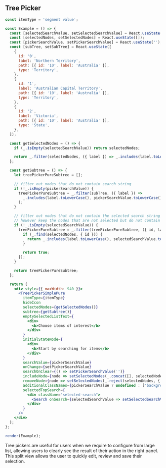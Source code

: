 
## Tree Picker

```jsx live=true
const itemType = 'segment value';

const Example = () => {
  const [selectedSearchValue, setSelectedSearchValue] = React.useState('');
  const [selectedNodes, setSelectedNodes] = React.useState([]);
  const [pickerSearchValue, setPickerSearchValue] = React.useState('');
  const [subTree, setSubTree] = React.useState([
    {
      id: '0',
      label: 'Northern Territory',
      path: [{ id: '10', label: 'Australia' }],
      type: 'Territory',
    },
    {
      id: '1',
      label: 'Australian Capital Territory',
      path: [{ id: '10', label: 'Australia' }],
      type: 'Territory',
    },
    {
      id: '2',
      label: 'Victoria',
      path: [{ id: '10', label: 'Australia' }],
      type: 'State',
    },
  ]);

  const getSelectedNodes = () => {
    if (_.isEmpty(selectedSearchValue)) return selectedNodes;

    return _.filter(selectedNodes, ({ label }) => _.includes(label.toLowerCase(), selectedSearchValue.toLowerCase()));
  };

  const getSubtree = () => {
    let treePickerPureSubtree = [];

    // filter out nodes that do not contain search string
    if (!_.isEmpty(pickerSearchValue)) {
      treePickerPureSubtree = _.filter(subTree, ({ label }) =>
        _.includes(label.toLowerCase(), pickerSearchValue.toLowerCase())
      );
    }

    // filter out nodes that do not contain the selected search string
    // however keep the nodes that are not selected but do not contain the selected search string
    if (!_.isEmpty(selectedSearchValue)) {
      treePickerPureSubtree = _.filter(treePickerPureSubtree, ({ id, label }) => {
        if (_.find(selectedNodes, { id })) {
          return _.includes(label.toLowerCase(), selectedSearchValue.toLowerCase());
        }

        return true;
      });
    }

    return treePickerPureSubtree;
  };

  return (
    <div style={{ maxWidth: 940 }}>
      <TreePickerSimplePure
        itemType={itemType}
        hideIcon
        selectedNodes={getSelectedNodes()}
        subtree={getSubtree()}
        emptySelectedListText={
          <div>
            <b>Choose items of interest</b>
          </div>
        }
        initialStateNode={
          <div>
            <b>Start by searching for items</b>
          </div>
        }
        searchValue={pickerSearchValue}
        onChange={setPickerSearchValue}
        searchOnClear={() => setPickerSearchValue('')}
        includeNode={node => setSelectedNodes(_.concat([], selectedNodes, node))}
        removeNode={node => setSelectedNodes(_.reject(selectedNodes, { id: node.id }))}
        additionalClassNames={pickerSearchValue ? undefined : ['background-highlighted', 'test-class']}
        selectedTopSearch={
          <div className="selected-search">
            <Search onSearch={selectedSearchValue => setSelectedSearchValue(selectedSearchValue)} />
          </div>
        }
      />
    </div>
  );
};

render(Example);
```

<DesignNotes>
  Tree pickers are useful for users when we require to configure from large list, allowing users to clearly see the
  result of their action in the right panel. This split view allows the user to quickly edit, review and save their
  selection.
</DesignNotes>
<Props componentName="TreePicker" />
